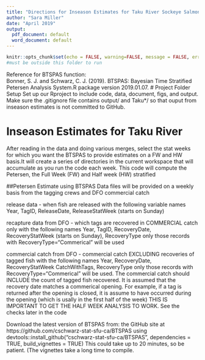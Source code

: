 ```yaml
---
title: "Directions for Inseason Estimates for Taku River Sockeye Salmon Using BTSPAS"
author: "Sara Miller"
date: "April 2019"
output:
  pdf_document: default
  word_document: default
---
```

```r
knitr::opts_chunk$set(echo = FALSE, warning=FALSE, message = FALSE, error=FALSE)
#must be outside this folder to run
```
Reference for BTSPAS function:  
Bonner, S. J. and Schwarz, C. J. (2019). BTSPAS: Bayesian Time Stratified Petersen Analysis System.R package
version 2019.01.07.
# Project Folder Setup
Set up our Rproject to include code, data, document, figs, and output. Make sure the .gitignore file contains output/ and
Taku*/ so that ouput from inseason estimates is not committed to GitHub.

# Inseason Estimates for Taku River
After reading in the data and doing various merges, select the stat weeks for which you want the BTSPAS to provide estimates on a FW and HW basis.It will create a series of directories in the current workspace that will accumulate as you run the code each week. This code will compute the Petersen, the Full Week (FW) and Half week (HW) stratified

##Petersen Estimate using BTSPAS
Data files will be provided on a weekly basis from the tagging crews and DFO
commercial catch

release data
- when fish are released with the following variable names
Year, TagID,  ReleaseDate, ReleaseStatWeek (starts on Sunday)

recapture data from DFO
- which tags are recovered in COMMERCIAL catch only with the following names
Year, TagID, RecoveryDate, RecoveryStatWeek (starts on Sunday), RecoveryType
only those records with RecoveryType="Commerical" will be used

commercial catch from DFO
- commercial catch EXCLUDING recoveries of tagged fish with the following names
Year, RecoveryDate, RecoveryStatWeek CatchWithTags, RecoveryType
only those records with RecoveryType="Commerical" will be used. The commercial catch should INCLUDE the count of tagged fish recovered. It is assumed that the recovery date matches a commerical opening. For example, if a tag is returned after the opening is closed, it is assume to have occurred during the opening (which is usally in the first half of the week) 
THIS IS IMPORTANT TO GET THE HALF WEEK ANALYSIS TO WORK. See the checks later in the code

Download the latest version of BTSPAS from:
the GitHub site at https://github.com/cschwarz-stat-sfu-ca/BTSPAS using devtools::install_github("cschwarz-stat-sfu-ca/BTSPAS", dependencies = TRUE, build_vignettes = TRUE)
This could take up to 20 minutes, so be patient. (The vignettes take a long time to compile.